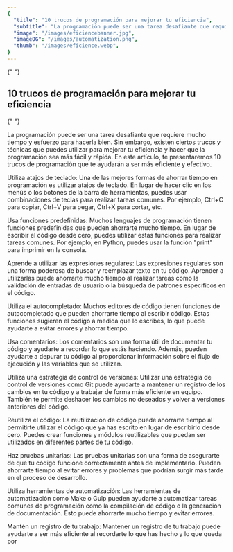 ```yaml
---
{
  "title": "10 trucos de programación para mejorar tu eficiencia",
  "subtitle": "La programación puede ser una tarea desafiante que requiere mucho tiempo y esfuerzo para hacerla bien.",
  "image": "/images/eficiencebanner.jpg",
  "imageOG": "/images/automatization.png",
  "thumb": "/images/eficience.webp",
}
---
```


<Link href="#Lorem-ipsum-dolor-sit-amet">
  {" "}
  <h2>10 trucos de programación para mejorar tu eficiencia</h2>{" "}
</Link>

La programación puede ser una tarea desafiante que requiere mucho tiempo y esfuerzo para hacerla bien. Sin embargo, existen ciertos trucos y técnicas que puedes utilizar para mejorar tu eficiencia y hacer que la programación sea más fácil y rápida. En este artículo, te presentaremos 10 trucos de programación que te ayudarán a ser más eficiente y efectivo.

Utiliza atajos de teclado: Una de las mejores formas de ahorrar tiempo en programación es utilizar atajos de teclado. En lugar de hacer clic en los menús o los botones de la barra de herramientas, puedes usar combinaciones de teclas para realizar tareas comunes. Por ejemplo, Ctrl+C para copiar, Ctrl+V para pegar, Ctrl+X para cortar, etc.

Usa funciones predefinidas: Muchos lenguajes de programación tienen funciones predefinidas que pueden ahorrarte mucho tiempo. En lugar de escribir el código desde cero, puedes utilizar estas funciones para realizar tareas comunes. Por ejemplo, en Python, puedes usar la función "print" para imprimir en la consola.

Aprende a utilizar las expresiones regulares: Las expresiones regulares son una forma poderosa de buscar y reemplazar texto en tu código. Aprender a utilizarlas puede ahorrarte mucho tiempo al realizar tareas como la validación de entradas de usuario o la búsqueda de patrones específicos en el código.

Utiliza el autocompletado: Muchos editores de código tienen funciones de autocompletado que pueden ahorrarte tiempo al escribir código. Estas funciones sugieren el código a medida que lo escribes, lo que puede ayudarte a evitar errores y ahorrar tiempo.

Usa comentarios: Los comentarios son una forma útil de documentar tu código y ayudarte a recordar lo que estás haciendo. Además, pueden ayudarte a depurar tu código al proporcionar información sobre el flujo de ejecución y las variables que se utilizan.

Utiliza una estrategia de control de versiones: Utilizar una estrategia de control de versiones como Git puede ayudarte a mantener un registro de los cambios en tu código y a trabajar de forma más eficiente en equipo. También te permite deshacer los cambios no deseados y volver a versiones anteriores del código.

Reutiliza el código: La reutilización de código puede ahorrarte tiempo al permitirte utilizar el código que ya has escrito en lugar de escribirlo desde cero. Puedes crear funciones y módulos reutilizables que puedan ser utilizados en diferentes partes de tu código.

Haz pruebas unitarias: Las pruebas unitarias son una forma de asegurarte de que tu código funcione correctamente antes de implementarlo. Pueden ahorrarte tiempo al evitar errores y problemas que podrían surgir más tarde en el proceso de desarrollo.

Utiliza herramientas de automatización: Las herramientas de automatización como Make o Gulp pueden ayudarte a automatizar tareas comunes de programación como la compilación de código o la generación de documentación. Esto puede ahorrarte mucho tiempo y evitar errores.

Mantén un registro de tu trabajo: Mantener un registro de tu trabajo puede ayudarte a ser más eficiente al recordarte lo que has hecho y lo que queda por
